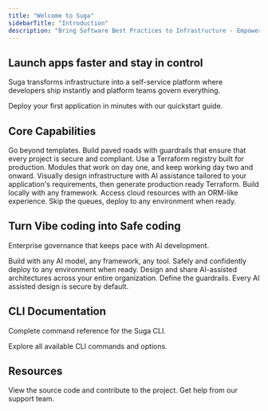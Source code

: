 ```yaml
---
title: "Welcome to Suga"
sidebarTitle: "Introduction"
description: "Bring Software Best Practices to Infrastructure - Empower developers, protect your platform"
---
```


## Launch apps faster and stay in control

Suga transforms infrastructure into a self-service platform where developers ship instantly and platform teams govern everything.

<Card title="Get Started" icon="rocket" href="/quickstart" horizontal>
  Deploy your first application in minutes with our quickstart guide.
</Card>

## Core Capabilities

<Columns cols={2}>
  <Card title="Paved Roads" icon="road" href="/quickstart">
    Go beyond templates. Build paved roads with guardrails that ensure that
    every project is secure and compliant.
  </Card>
  <Card title="Reliable Infrastructure" icon="cubes" href="/quickstart">
    Use a Terraform registry built for production. Modules that work on day one,
    and keep working day two and onward.
  </Card>
  <Card title="Accelerate Your Workflow" icon="bolt" href="/quickstart">
    Visually design infrastructure with AI assistance tailored to your
    application's requirements, then generate production ready Terraform.
  </Card>
  <Card title="Reimagine Self-Service" icon="hand-pointer" href="/quickstart">
    Build locally with any framework. Access cloud resources with an ORM-like
    experience. Skip the queues, deploy to any environment when ready.
  </Card>
</Columns>

## Turn Vibe coding into Safe coding

Enterprise governance that keeps pace with AI development.

<Columns cols={3}>
  <Card title="Speed with Safety for Devs" icon="gauge-high" href="/quickstart">
    Build with any AI model, any framework, any tool. Safely and confidently
    deploy to any environment when ready.
  </Card>
  <Card title="AI Guided Architecture" icon="brain" href="/quickstart">
    Design and share AI-assisted architectures across your entire organization.
  </Card>
  <Card
    title="Control for Platform Engineers"
    icon="shield-check"
    href="/quickstart"
  >
    Define the guardrails. Every AI assisted design is secure by default.
  </Card>
</Columns>

## CLI Documentation

Complete command reference for the Suga CLI.

<Card title="CLI Reference" icon="terminal" href="/cli/introduction" horizontal>
  Explore all available CLI commands and options.
</Card>

## Resources

<Columns cols={2}>
  <Card title="GitHub" icon="github" href="https://github.com/nitrictech/suga">
    View the source code and contribute to the project.
  </Card>
  <Card title="Support" icon="question" href="mailto:support@suga.io">
    Get help from our support team.
  </Card>
</Columns>
